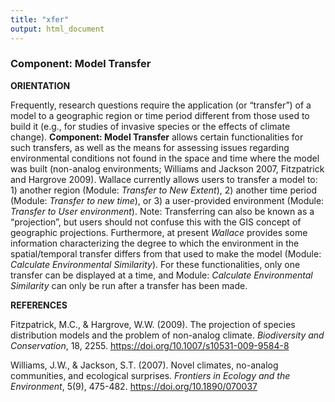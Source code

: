 ---
title: "xfer"
output: html_document
---

### **Component: Model Transfer**

**ORIENTATION**

Frequently, research questions require the application (or “transfer”) of a model to a geographic region or time period different from those used to build it (e.g., for studies of invasive species or the effects of climate change). **Component: Model Transfer** allows certain functionalities for such transfers, as well as the means for assessing issues regarding environmental conditions not found in the space and time where the model was built (non-analog environments; Williams and Jackson 2007, Fitzpatrick and Hargrove 2009). Wallace currently allows users to transfer a model to: 1) another region (Module: *Transfer to New Extent*), 2) another time period  (Module: *Transfer  to new time*), or 3) a user-provided environment (Module: *Transfer to User environment*). 
Note: Transferring can also be known as a “projection”, but users should not confuse this with the GIS concept of geographic projections.
Furthermore, at present *Wallace* provides some information characterizing the degree to which the environment in the spatial/temporal transfer differs from that used to make the model (Module: *Calculate Environmental Similarity*). For these functionalities, only one transfer can be displayed at a time, and Module: *Calculate Environmental Similarity* can only be run after a transfer has been made.

**REFERENCES**

Fitzpatrick, M.C., & Hargrove, W.W. (2009). The projection of species distribution models and the problem of non-analog climate. *Biodiversity and Conservation*, 18, 2255. <a href="https://doi.org/10.1007/s10531-009-9584-8" target="_blank">https://doi.org/10.1007/s10531-009-9584-8</a>

Williams, J.W., & Jackson, S.T. (2007). Novel climates, no-analog communities, and ecological surprises. *Frontiers in Ecology and the Environment*, 5(9), 475-482. <a href="https://doi.org/10.1890/070037" target="_blank">https://doi.org/10.1890/070037</a>
